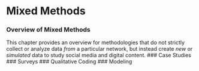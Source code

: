 # Mixed Methods
### Overview of Mixed Methods
This chapter provides an overview for methodologies that do not strictly collect or analyze data *from* a particular network, but instead create *new* or *simulated* data to study social media and digital content.
### Case Studies
### Surveys
### Qualitative Coding
### Modeling

